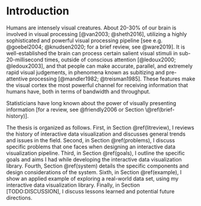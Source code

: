# Introduction {#introduction}

Humans are intensely visual creatures. About 20-30% of our brain is involved in visual processing [@van2003; @sheth2016], utilizing a highly sophisticated and powerful visual processing pipeline [see e.g. @goebel2004; @knudsen2020; for a brief review, see @ware2019]. It is well-established the brain can process certain salient visual stimuli in sub-20-millisecond times, outside of conscious attention [@ledoux2000; @ledoux2003], and that people can make accurate, parallel, and extremely rapid visual judgements, in phenomena known as subitizing and pre-attentive processing [@mandler1982; @treisman1985]. These features make the visual cortex the most powerful channel for receiving information that humans have, both in terms of bandwidth and throughput.

Statisticians have long known about the power of visually presenting information [for a review, see @friendly2006 or Section \@ref(brief-history)]. 

The thesis is organized as follows. First, in Section \@ref(litreview), I reviews the history of interactive data visualization and discusses general trends and issues in the field. Second, in Section \@ref(problems), I discuss specific problems that one faces when designing an interactive data visualization pipeline. Third, in Section \@ref(goals), I outline the specific goals and aims I had while developing the interactive data visualization library. Fourth, Section \@ref(system) details the specific components and design considerations of the system. Sixth, in Section \@ref(example), I show an applied example of exploring a real-world data set, using my interactive data visualization library. Finally, in Section [TODO:DISCUSSION], I discuss lessons learned and potential future directions.
